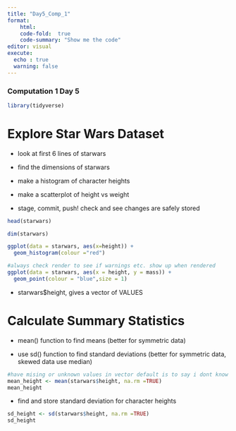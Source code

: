 ```yaml
---
title: "Day5_Comp_1"
format: 
    html:  
    code-fold:  true
    code-summary: "Show me the code"
editor: visual 
execute: 
  echo : true
  warning: false 
---
```


### Computation 1 Day 5

```r
library(tidyverse)
```

# Explore Star Wars Dataset

-   look at first 6 lines of starwars

-   find the dimensions of starwars

-   make a histogram of character heights

-   make a scatterplot of height vs weight

-   stage, commit, push! check and see changes are safely stored

```r
head(starwars)
```

```r
dim(starwars)
```

```r
ggplot(data = starwars, aes(x=height)) +
  geom_histogram(colour ="red")
```

```r
#always check render to see if warnings etc. show up when rendered 
ggplot(data = starwars, aes(x = height, y = mass)) +
  geom_point(colour = "blue",size = 1)
```

-   starwars\$height, gives a vector of VALUES

# Calculate Summary Statistics 

-   mean() function to find means (better for symmetric data)

-   use sd() function to find standard deviations (better for symmetric data, skewed data use median)

```r
#have mising or unknown values in vector default is to say i dont know value (use na.rm)
mean_height <- mean(starwars$height, na.rm =TRUE)
mean_height
```

-   find and store standard deviation for character heights

```r
sd_height <- sd(starwars$height, na.rm =TRUE)
sd_height
```
